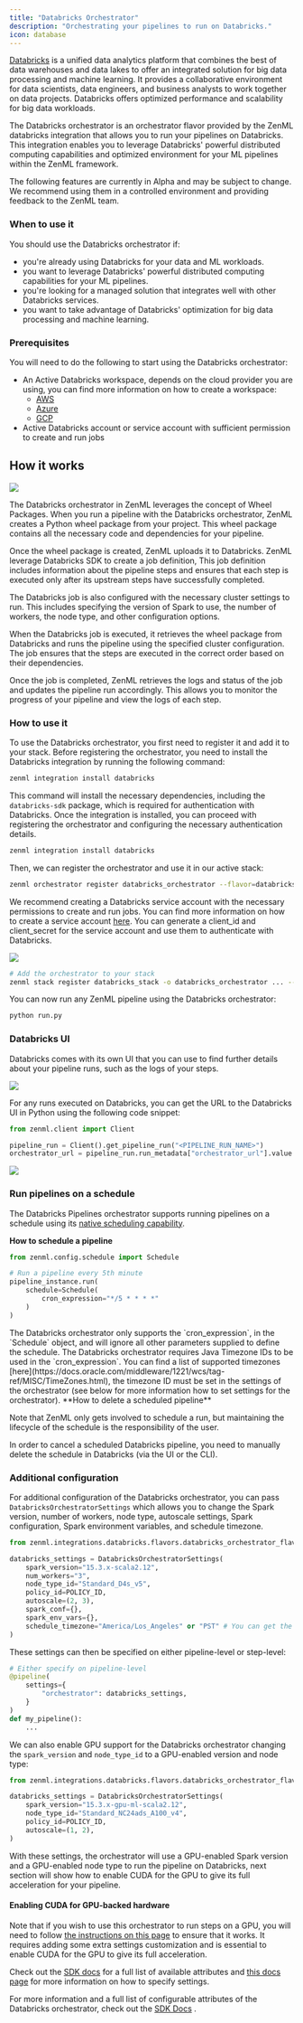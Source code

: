 ```yaml
---
title: "Databricks Orchestrator"
description: "Orchestrating your pipelines to run on Databricks."
icon: database
---
```


[Databricks](https://www.databricks.com/) is a unified data analytics platform that combines the best of data warehouses and data lakes to offer an integrated solution for big data processing and machine learning. It provides a collaborative environment for data scientists, data engineers, and business analysts to work together on data projects. Databricks offers optimized performance and scalability for big data workloads.

The Databricks orchestrator is an orchestrator flavor provided by the ZenML databricks integration that allows you to run your pipelines on Databricks. This integration enables you to leverage Databricks' powerful distributed computing capabilities and optimized environment for your ML pipelines within the ZenML framework.

<Note>
    The following features are currently in Alpha and may be subject to change. We recommend using them in a controlled environment and providing feedback to the ZenML team.
</Note>

### When to use it

You should use the Databricks orchestrator if:

* you're already using Databricks for your data and ML workloads.
* you want to leverage Databricks' powerful distributed computing capabilities for your ML pipelines.
* you're looking for a managed solution that integrates well with other Databricks services.
* you want to take advantage of Databricks' optimization for big data processing and machine learning.

### Prerequisites

You will need to do the following to start using the Databricks orchestrator:

* An Active Databricks workspace, depends on the cloud provider you are using, you can find more information on how to create a workspace:
   * [AWS](https://docs.databricks.com/en/versions/0.66.0/getting-started/onboarding-account.html)
   * [Azure](https://learn.microsoft.com/en-us/azure/databricks/versions/0.66.0/getting-started/#--create-an-azure-databricks-workspace)
   * [GCP](https://docs.gcp.databricks.com/en/versions/0.66.0/getting-started/index.html)
* Active Databricks account or service account with sufficient permission to create and run jobs

## How it works

<Frame caption="Databricks How It works Diagram">
  <img src="/_assets/stack-components/stack-components-9.avif"/>
</Frame>

The Databricks orchestrator in ZenML leverages the concept of Wheel Packages. When you run a pipeline with the Databricks orchestrator, ZenML creates a Python wheel package from your project. This wheel package contains all the necessary code and dependencies for your pipeline.

Once the wheel package is created, ZenML uploads it to Databricks. ZenML leverage Databricks SDK to create a job definition, This job definition includes information about the pipeline steps and ensures that each step is executed only after its upstream steps have successfully completed.

The Databricks job is also configured with the necessary cluster settings to run. This includes specifying the version of Spark to use, the number of workers, the node type, and other configuration options.

When the Databricks job is executed, it retrieves the wheel package from Databricks and runs the pipeline using the specified cluster configuration. The job ensures that the steps are executed in the correct order based on their dependencies.

Once the job is completed, ZenML retrieves the logs and status of the job and updates the pipeline run accordingly. This allows you to monitor the progress of your pipeline and view the logs of each step.

### How to use it

To use the Databricks orchestrator, you first need to register it and add it to your stack. Before registering the orchestrator, you need to install the Databricks integration by running the following command:

```bash
zenml integration install databricks
```

This command will install the necessary dependencies, including the `databricks-sdk` package, which is required for authentication with Databricks. Once the integration is installed, you can proceed with registering the orchestrator and configuring the necessary authentication details.

```bash
zenml integration install databricks
```

Then, we can register the orchestrator and use it in our active stack:

```bash
zenml orchestrator register databricks_orchestrator --flavor=databricks --host="https://xxxxx.x.azuredatabricks.net" --client_id={{databricks.client_id}} --client_secret={{databricks.client_secret}}
```

We recommend creating a Databricks service account with the necessary permissions to create and run jobs. You can find more information on how to create a service account [here](https://docs.databricks.com/dev-tools/api/latest/authentication.html). You can generate a client\_id and client\_secret for the service account and use them to authenticate with Databricks.


<Frame>
  <img src="/_assets/stack-components/stack-components-9.avif"/>
</Frame>

```bash
# Add the orchestrator to your stack
zenml stack register databricks_stack -o databricks_orchestrator ... --set
```

You can now run any ZenML pipeline using the Databricks orchestrator:

```bash
python run.py
```

### Databricks UI

Databricks comes with its own UI that you can use to find further details about your pipeline runs, such as the logs of your steps.

<Frame caption="Databricks UI">
  <img src="/_assets/stack-components/stack-components-10.avif"/>
</Frame>

For any runs executed on Databricks, you can get the URL to the Databricks UI in Python using the following code snippet:

```py
from zenml.client import Client

pipeline_run = Client().get_pipeline_run("<PIPELINE_RUN_NAME>")
orchestrator_url = pipeline_run.run_metadata["orchestrator_url"].value
```

<Frame caption="Databricks Run UI">
  <img src="/_assets/stack-components/stack-components-11.avif"/>
</Frame>

### Run pipelines on a schedule

The Databricks Pipelines orchestrator supports running pipelines on a schedule using its [native scheduling capability](https://docs.databricks.com/en/workflows/jobs/schedule-jobs.html).

**How to schedule a pipeline**

```py
from zenml.config.schedule import Schedule

# Run a pipeline every 5th minute
pipeline_instance.run(
    schedule=Schedule(
        cron_expression="*/5 * * * *"
    )
)
```

<Note>
    The Databricks orchestrator only supports the `cron_expression`, in the `Schedule` object, and will ignore all other parameters supplied to define the schedule.
</Note>

<Note>
    The Databricks orchestrator requires Java Timezone IDs to be used in the `cron_expression`. You can find a list of supported timezones [here](https://docs.oracle.com/middleware/1221/wcs/tag-ref/MISC/TimeZones.html), the timezone ID must be set in the settings of the orchestrator (see below for more information how to set settings for the orchestrator).
</Note>
**How to delete a scheduled pipeline**

Note that ZenML only gets involved to schedule a run, but maintaining the lifecycle of the schedule is the responsibility of the user.

In order to cancel a scheduled Databricks pipeline, you need to manually delete the schedule in Databricks (via the UI or the CLI).

### Additional configuration

For additional configuration of the Databricks orchestrator, you can pass `DatabricksOrchestratorSettings` which allows you to change the Spark version, number of workers, node type, autoscale settings, Spark configuration, Spark environment variables, and schedule timezone.

```py
from zenml.integrations.databricks.flavors.databricks_orchestrator_flavor import DatabricksOrchestratorSettings

databricks_settings = DatabricksOrchestratorSettings(
    spark_version="15.3.x-scala2.12",
    num_workers="3",
    node_type_id="Standard_D4s_v5",
    policy_id=POLICY_ID,
    autoscale=(2, 3),
    spark_conf={},
    spark_env_vars={},
    schedule_timezone="America/Los_Angeles" or "PST" # You can get the timezone ID from here: https://docs.oracle.com/middleware/1221/wcs/tag-ref/MISC/TimeZones.html
)
```

These settings can then be specified on either pipeline-level or step-level:

```py
# Either specify on pipeline-level
@pipeline(
    settings={
        "orchestrator": databricks_settings,
    }
)
def my_pipeline():
    ...
```

We can also enable GPU support for the Databricks orchestrator changing the `spark_version` and `node_type_id` to a GPU-enabled version and node type:


```py
from zenml.integrations.databricks.flavors.databricks_orchestrator_flavor import DatabricksOrchestratorSettings

databricks_settings = DatabricksOrchestratorSettings(
    spark_version="15.3.x-gpu-ml-scala2.12",
    node_type_id="Standard_NC24ads_A100_v4",
    policy_id=POLICY_ID,
    autoscale=(1, 2),
)
```

With these settings, the orchestrator will use a GPU-enabled Spark version and a GPU-enabled node type to run the pipeline on Databricks, next section will show how to enable CUDA for the GPU to give its full acceleration for your pipeline.

#### Enabling CUDA for GPU-backed hardware

Note that if you wish to use this orchestrator to run steps on a GPU, you will need to follow [the instructions on this page](/develop/usage/resource-data-management/training-with-gpus) to ensure that it works. It requires adding some extra settings customization and is essential to enable CUDA for the GPU to give its full acceleration.

Check out the [SDK docs](https://sdkdocs.zenml.io/latest/integration%5Fcode%5Fdocs/integrations-databricks/#zenml.integrations.databricks.flavors.databricks%5Forchestrator%5Fflavor.DatabricksOrchestratorSettings) for a full list of available attributes and [this docs page](/develop/usage/project-setup/use-configuration-files/runtime-configuration) for more information on how to specify settings.

For more information and a full list of configurable attributes of the Databricks orchestrator, check out the [SDK Docs](https://sdkdocs.zenml.io/latest/integration%5Fcode%5Fdocs/integrations-databricks/#zenml.integrations.databricks.orchestrators.databricks%5Forchestrator.DatabricksOrchestrator) .

